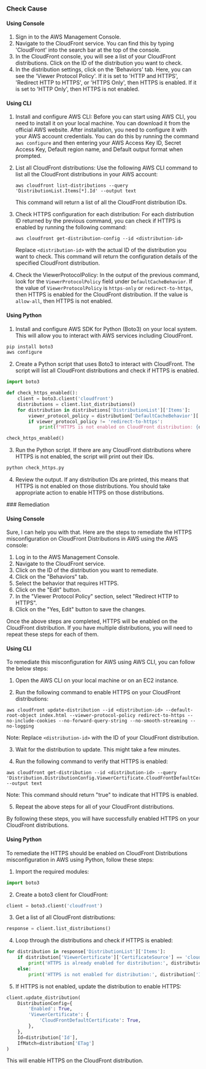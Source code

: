 

<Tabs><Tab title='Cause'>
### Check Cause

#### Using Console

1. Sign in to the AWS Management Console.
2. Navigate to the CloudFront service. You can find this by typing 'CloudFront' into the search bar at the top of the console.
3. In the CloudFront console, you will see a list of your CloudFront distributions. Click on the ID of the distribution you want to check.
4. In the distribution settings, click on the 'Behaviors' tab. Here, you can see the 'Viewer Protocol Policy'. If it is set to 'HTTP and HTTPS', 'Redirect HTTP to HTTPS', or 'HTTPS Only', then HTTPS is enabled. If it is set to 'HTTP Only', then HTTPS is not enabled.

#### Using CLI

1. Install and configure AWS CLI: Before you can start using AWS CLI, you need to install it on your local machine. You can download it from the official AWS website. After installation, you need to configure it with your AWS account credentials. You can do this by running the command `aws configure` and then entering your AWS Access Key ID, Secret Access Key, Default region name, and Default output format when prompted.

2. List all CloudFront distributions: Use the following AWS CLI command to list all the CloudFront distributions in your AWS account:

   ```
   aws cloudfront list-distributions --query 'DistributionList.Items[*].Id' --output text
   ```

   This command will return a list of all the CloudFront distribution IDs.

3. Check HTTPS configuration for each distribution: For each distribution ID returned by the previous command, you can check if HTTPS is enabled by running the following command:

   ```
   aws cloudfront get-distribution-config --id <distribution-id>
   ```

   Replace `<distribution-id>` with the actual ID of the distribution you want to check. This command will return the configuration details of the specified CloudFront distribution.

4. Check the ViewerProtocolPolicy: In the output of the previous command, look for the `ViewerProtocolPolicy` field under `DefaultCacheBehavior`. If the value of `ViewerProtocolPolicy` is `https-only` or `redirect-to-https`, then HTTPS is enabled for the CloudFront distribution. If the value is `allow-all`, then HTTPS is not enabled.

#### Using Python

1. Install and configure AWS SDK for Python (Boto3) on your local system. This will allow you to interact with AWS services including CloudFront.

```python
pip install boto3
aws configure
```

2. Create a Python script that uses Boto3 to interact with CloudFront. The script will list all CloudFront distributions and check if HTTPS is enabled.

```python
import boto3

def check_https_enabled():
    client = boto3.client('cloudfront')
    distributions = client.list_distributions()
    for distribution in distributions['DistributionList']['Items']:
        viewer_protocol_policy = distribution['DefaultCacheBehavior']['ViewerProtocolPolicy']
        if viewer_protocol_policy != 'redirect-to-https':
            print(f"HTTPS is not enabled on CloudFront distribution: {distribution['Id']}")

check_https_enabled()
```

3. Run the Python script. If there are any CloudFront distributions where HTTPS is not enabled, the script will print out their IDs.

```python
python check_https.py
```

4. Review the output. If any distribution IDs are printed, this means that HTTPS is not enabled on those distributions. You should take appropriate action to enable HTTPS on those distributions.

</Tab>

<Tab title='Remediation'>
### Remediation

#### Using Console

Sure, I can help you with that. Here are the steps to remediate the HTTPS misconfiguration on CloudFront Distributions in AWS using the AWS console:

1. Log in to the AWS Management Console.
2. Navigate to the CloudFront service.
3. Click on the ID of the distribution you want to remediate.
4. Click on the "Behaviors" tab.
5. Select the behavior that requires HTTPS.
6. Click on the "Edit" button.
7. In the "Viewer Protocol Policy" section, select "Redirect HTTP to HTTPS".
8. Click on the "Yes, Edit" button to save the changes.

Once the above steps are completed, HTTPS will be enabled on the CloudFront distribution. If you have multiple distributions, you will need to repeat these steps for each of them.

#### Using CLI

To remediate this misconfiguration for AWS using AWS CLI, you can follow the below steps:

1. Open the AWS CLI on your local machine or on an EC2 instance.

2. Run the following command to enable HTTPS on your CloudFront distributions:

```
aws cloudfront update-distribution --id <distribution-id> --default-root-object index.html --viewer-protocol-policy redirect-to-https --no-include-cookies --no-forward-query-string --no-smooth-streaming --no-logging
```

Note: Replace `<distribution-id>` with the ID of your CloudFront distribution.

3. Wait for the distribution to update. This might take a few minutes.

4. Run the following command to verify that HTTPS is enabled:

```
aws cloudfront get-distribution --id <distribution-id> --query 'Distribution.DistributionConfig.ViewerCertificate.CloudFrontDefaultCertificate' --output text
```

Note: This command should return "true" to indicate that HTTPS is enabled.

5. Repeat the above steps for all of your CloudFront distributions.

By following these steps, you will have successfully enabled HTTPS on your CloudFront distributions.

#### Using Python

To remediate the HTTPS should be enabled on CloudFront Distributions misconfiguration in AWS using Python, follow these steps:

1. Import the required modules:

```python
import boto3
```

2. Create a boto3 client for CloudFront:

```python
client = boto3.client('cloudfront')
```

3. Get a list of all CloudFront distributions:

```python
response = client.list_distributions()
```

4. Loop through the distributions and check if HTTPS is enabled:

```python
for distribution in response['DistributionList']['Items']:
    if distribution['ViewerCertificate']['CertificateSource'] == 'cloudfront':
        print('HTTPS is already enabled for distribution:', distribution['Id'])
    else:
        print('HTTPS is not enabled for distribution:', distribution['Id'])
```

5. If HTTPS is not enabled, update the distribution to enable HTTPS:

```python
client.update_distribution(
    DistributionConfig={
        'Enabled': True,
        'ViewerCertificate': {
            'CloudFrontDefaultCertificate': True,
        },
    },
    Id=distribution['Id'],
    IfMatch=distribution['ETag']
)
```

This will enable HTTPS on the CloudFront distribution.


</Tab>
</Tabs>